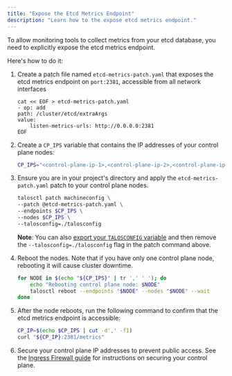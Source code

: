 ```yaml
---
title: "Expose the Etcd Metrics Endpoint"
description: "Learn how to the expose etcd metrics endpoint."
---
```


To allow monitoring tools to collect metrics from your etcd database, you need to explicitly expose the etcd metrics endpoint.

Here's how to do it:

1. Create a patch file named `etcd-metrics-patch.yaml` that exposes the etcd metrics endpoint on `port:2381`, accessible from all network interfaces

    ```shell
    cat << EOF > etcd-metrics-patch.yaml
    - op: add
    path: /cluster/etcd/extraArgs
    value:
        listen-metrics-urls: http://0.0.0.0:2381
    EOF
    ```

1. Create a `CP_IPS` variable that contains the IP addresses of your control plane nodes:

    ```bash
    CP_IPS="<control-plane-ip-1>,<control-plane-ip-2>,<control-plane-ip-3>"
    ```

1. Ensure you are in your project's directory and apply the `etcd-metrics-patch.yaml` patch to your control plane nodes.

    ```bash
    talosctl patch machineconfig \
    --patch @etcd-metrics-patch.yaml \
    --endpoints $CP_IPS \
    --nodes $CP_IPS \
    --talosconfig=./talosconfig
    ```

    **Note**: You can also [export your `TALOSCONFIG` variable](../../talos/v1.10/getting-started/prodnotes#step-11-manage-your-talos-configuration-file) and then remove the `--talosconfig=./talosconfig` flag in the patch command above.

1. Reboot the nodes.
   Note that if you have only one control plane node, rebooting it will cause cluster downtime.

    ```bash
    for NODE in $(echo "${CP_IPS}" | tr ',' ' '); do
        echo "Rebooting control plane node: $NODE"
        talosctl reboot --endpoints "$NODE" --nodes "$NODE" --wait
    done
    ```

1. After the node reboots, run the following command to confirm that the etcd metrics endpoint is accessible:

    ```bash
    CP_IP=$(echo $CP_IPS | cut -d',' -f1)
    curl "${CP_IP}:2381/metrics"
    ```

1. Secure your control plane IP addresses to prevent public access.
See the [Ingress Firewall guide](../../talos/v1.10/networking/ingress-firewall) for instructions on securing your control plane.
